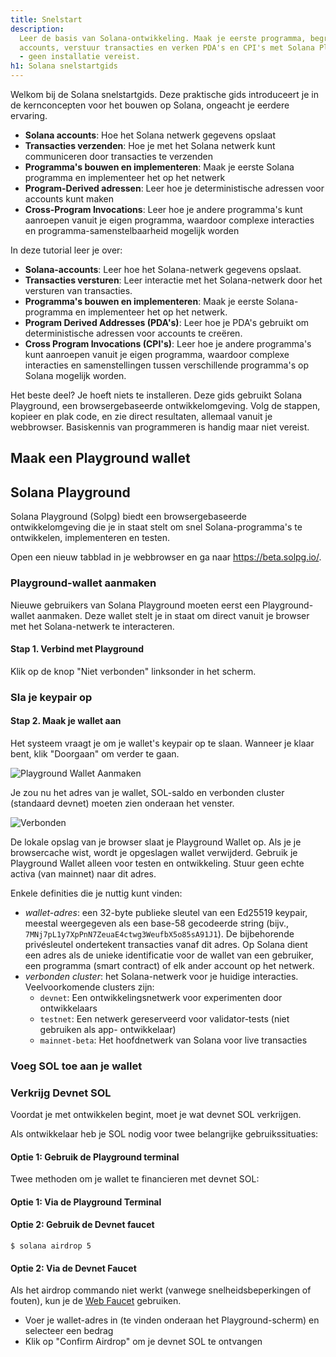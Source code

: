 ```yaml
---
title: Snelstart
description:
  Leer de basis van Solana-ontwikkeling. Maak je eerste programma, begrijp
  accounts, verstuur transacties en verken PDA's en CPI's met Solana Playground
  - geen installatie vereist.
h1: Solana snelstartgids
---
```


Welkom bij de Solana snelstartgids. Deze praktische gids introduceert je in de
kernconcepten voor het bouwen op Solana, ongeacht je eerdere ervaring.

- **Solana accounts**: Hoe het Solana netwerk gegevens opslaat
- **Transacties verzenden**: Hoe je met het Solana netwerk kunt communiceren
  door transacties te verzenden
- **Programma's bouwen en implementeren**: Maak je eerste Solana programma en
  implementeer het op het netwerk
- **Program-Derived adressen**: Leer hoe je deterministische adressen voor
  accounts kunt maken
- **Cross-Program Invocations**: Leer hoe je andere programma's kunt aanroepen
  vanuit je eigen programma, waardoor complexe interacties en
  programma-samenstelbaarheid mogelijk worden

In deze tutorial leer je over:

- **Solana-accounts**: Leer hoe het Solana-netwerk gegevens opslaat.
- **Transacties versturen**: Leer interactie met het Solana-netwerk door het
  versturen van transacties.
- **Programma's bouwen en implementeren**: Maak je eerste Solana-programma en
  implementeer het op het netwerk.
- **Program Derived Addresses (PDA's)**: Leer hoe je PDA's gebruikt om
  deterministische adressen voor accounts te creëren.
- **Cross Program Invocations (CPI's)**: Leer hoe je andere programma's kunt
  aanroepen vanuit je eigen programma, waardoor complexe interacties en
  samenstellingen tussen verschillende programma's op Solana mogelijk worden.

Het beste deel? Je hoeft niets te installeren. Deze gids gebruikt Solana
Playground, een browsergebaseerde ontwikkelomgeving. Volg de stappen, kopieer en
plak code, en zie direct resultaten, allemaal vanuit je webbrowser. Basiskennis
van programmeren is handig maar niet vereist.

## Maak een Playground wallet

## Solana Playground

Solana Playground (Solpg) biedt een browsergebaseerde ontwikkelomgeving die je
in staat stelt om snel Solana-programma's te ontwikkelen, implementeren en
testen.

Open een nieuw tabblad in je webbrowser en ga naar https://beta.solpg.io/.

<Steps>
<Step>

### Playground-wallet aanmaken

Nieuwe gebruikers van Solana Playground moeten eerst een Playground-wallet
aanmaken. Deze wallet stelt je in staat om direct vanuit je browser met het
Solana-netwerk te interacteren.

#### Stap 1. Verbind met Playground

Klik op de knop "Niet verbonden" linksonder in het scherm.

### Sla je keypair op

#### Stap 2. Maak je wallet aan

Het systeem vraagt je om je wallet's keypair op te slaan. Wanneer je klaar bent,
klik "Doorgaan" om verder te gaan.

![Playground Wallet Aanmaken](/assets/docs/intro/quickstart/pg-create-wallet.png)

Je zou nu het adres van je wallet, SOL-saldo en verbonden cluster (standaard
devnet) moeten zien onderaan het venster.

![Verbonden](/assets/docs/intro/quickstart/pg-connected.png)

<Callout>
  De lokale opslag van je browser slaat je Playground Wallet op. Als je je
  browsercache wist, wordt je opgeslagen wallet verwijderd. Gebruik je
  Playground Wallet alleen voor testen en ontwikkeling. Stuur geen echte activa
  (van mainnet) naar dit adres.
</Callout>

Enkele definities die je nuttig kunt vinden:

- _wallet-adres_: een 32-byte publieke sleutel van een Ed25519 keypair, meestal
  weergegeven als een base-58 gecodeerde string (bijv.,
  `7MNj7pL1y7XpPnN7ZeuaE4ctwg3WeufbX5o85sA91J1`). De bijbehorende privésleutel
  ondertekent transacties vanaf dit adres. Op Solana dient een adres als de
  unieke identificatie voor de wallet van een gebruiker, een programma (smart
  contract) of elk ander account op het netwerk.
- _verbonden cluster_: het Solana-netwerk voor je huidige interacties.
  Veelvoorkomende clusters zijn:
  - `devnet`: Een ontwikkelingsnetwerk voor experimenten door ontwikkelaars
  - `testnet`: Een netwerk gereserveerd voor validator-tests (niet gebruiken als
    app- ontwikkelaar)
  - `mainnet-beta`: Het hoofdnetwerk van Solana voor live transacties

### Voeg SOL toe aan je wallet

### Verkrijg Devnet SOL

Voordat je met ontwikkelen begint, moet je wat devnet SOL verkrijgen.

Als ontwikkelaar heb je SOL nodig voor twee belangrijke gebruikssituaties:

#### Optie 1: Gebruik de Playground terminal

Twee methoden om je wallet te financieren met devnet SOL:

#### Optie 1: Via de Playground Terminal

#### Optie 2: Gebruik de Devnet faucet

```terminal
$ solana airdrop 5
```

#### Optie 2: Via de Devnet Faucet

Als het airdrop commando niet werkt (vanwege snelheidsbeperkingen of fouten),
kun je de [Web Faucet](https://faucet.solana.com/) gebruiken.

- Voer je wallet-adres in (te vinden onderaan het Playground-scherm) en
  selecteer een bedrag
- Klik op "Confirm Airdrop" om je devnet SOL te ontvangen
